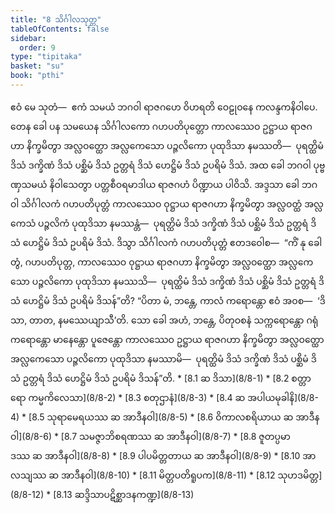 ```yaml
---
title: "8 သိင်္ဂါလသုတ္တ"
tableOfContents: false
sidebar:
  order: 9
type: "tipitaka"
basket: "su"
book: "pthi"
---
```



<DynamicBreadcrumb />

<Division number="242" book="pthi" e="ch" v="8" p="146">

<Paragraph number="575" book="pthi">
ဧဝံ မေ သုတံ—  ဧကံ သမယံ ဘဂဝါ ရာဇဂဟေ ဝိဟရတိ ဝေဠုဝနေ ကလန္ဒကနိဝါပေ. တေန ခေါ ပန သမယေန သိင်္ဂါလကော ဂဟပတိပုတ္တော ကာလဿေဝ ဥဋ္ဌာယ ရာဇဂဟာ နိက္ခမိတွာ အလ္လဝတ္ထော အလ္လကေသော ပဉ္ဇလိကော ပုထုဒိသာ နမဿတိ—  ပုရတ္ထိမံ ဒိသံ ဒက္ခိဏံ ဒိသံ ပစ္ဆိမံ ဒိသံ ဥတ္တရံ ဒိသံ ဟေဋ္ဌိမံ ဒိသံ ဥပရိမံ ဒိသံ.

</Paragraph>

</Division>
<Division number="243" book="pthi" e="ch" v="8" p="146">

<Paragraph number="576" book="pthi">
အထ ခေါ ဘဂဝါ ပုဗ္ဗဏှသမယံ နိဝါသေတွာ ပတ္တစီဝရမာဒါယ ရာဇဂဟံ ပိဏ္ဍာယ ပါဝိသိ. အဒ္ဒသာ ခေါ ဘဂဝါ သိင်္ဂါလကံ ဂဟပတိပုတ္တံ ကာလဿေဝ ဝုဋ္ဌာယ ရာဇဂဟာ နိက္ခမိတွာ အလ္လဝတ္ထံ အလ္လကေသံ ပဉ္ဇလိကံ ပုထုဒိသာ နမဿန္တံ—  ပုရတ္ထိမံ ဒိသံ ဒက္ခိဏံ ဒိသံ ပစ္ဆိမံ ဒိသံ ဥတ္တရံ ဒိသံ ဟေဋ္ဌိမံ ဒိသံ ဥပရိမံ ဒိသံ. ဒိသွာ သိင်္ဂါလကံ ဂဟပတိပုတ္တံ ဧတဒဝေါစ—  “ကိံ နု ခေါ တွံ, ဂဟပတိပုတ္တ, ကာလဿေဝ ဝုဋ္ဌာယ ရာဇဂဟာ နိက္ခမိတွာ အလ္လဝတ္ထော အလ္လကေသော ပဉ္ဇလိကော ပုထုဒိသာ နမဿသိ—  ပုရတ္ထိမံ ဒိသံ ဒက္ခိဏံ ဒိသံ ပစ္ဆိမံ ဒိသံ ဥတ္တရံ ဒိသံ ဟေဋ္ဌိမံ ဒိသံ ဥပရိမံ ဒိသန်”တိ? “ပိတာ မံ, ဘန္တေ, ကာလံ ကရောန္တော ဧဝံ အဝစ—  ‘ဒိသာ, တာတ, နမဿေယျာသီ’တိ. သော ခေါ အဟံ, ဘန္တေ, ပိတုဝစနံ သက္ကရောန္တော ဂရုံ ကရောန္တော မာနေန္တော ပူဇေန္တော ကာလဿေဝ ဥဋ္ဌာယ ရာဇဂဟာ နိက္ခမိတွာ အလ္လဝတ္ထော အလ္လကေသော ပဉ္ဇလိကော ပုထုဒိသာ နမဿာမိ—  ပုရတ္ထိမံ ဒိသံ ဒက္ခိဏံ ဒိသံ ပစ္ဆိမံ ဒိသံ ဥတ္တရံ ဒိသံ ဟေဋ္ဌိမံ ဒိသံ ဥပရိမံ ဒိသန်”တိ.

</Paragraph>
</Division>

<TableOfContents book="pthi" section="8">
* [8.1 ဆ ဒိသာ](8/8-1)
* [8.2 စတ္တာရော ကမ္မကိလေသာ](8/8-2)
* [8.3 စတုဌာနံ](8/8-3)
* [8.4 ဆ အပါယမုခါနိ](8/8-4)
* [8.5 သုရာမေရယဿ ဆ အာဒီနဝါ](8/8-5)
* [8.6 ဝိကာလစရိယာယ ဆ အာဒီနဝါ](8/8-6)
* [8.7 သမဇ္ဇာဘိစရဏဿ ဆ အာဒီနဝါ](8/8-7)
* [8.8 ဇူတပ္ပမာဒဿ ဆ အာဒီနဝါ](8/8-8)
* [8.9 ပါပမိတ္တတာယ ဆ အာဒီနဝါ](8/8-9)
* [8.10 အာလသျဿ ဆ အာဒီနဝါ](8/8-10)
* [8.11 မိတ္တပတိရူပက](8/8-11)
* [8.12 သုဟဒမိတ္တ](8/8-12)
* [8.13 ဆဒ္ဒိသာပဋိစ္ဆာဒနကဏ္ဍ](8/8-13)
</TableOfContents>